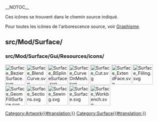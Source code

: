 __NOTOC__
<languages/>

Ces icônes se trouvent dans le chemin source indiqué. 

Pour toutes les icônes de l'arborescence source, voir [[Artwork/fr|Graphisme]].

== src/Mod/Surface/ ==

=== src/Mod/Surface/Gui/Resources/icons/ ===

[[File:Surface_BezierSurface.svg|64px]]
[[File:Surface_BlendCurve.svg|64px]]
[[File:Surface_BSplineSurface.svg|64px]]
[[File:Surface_CurveOnMesh.svg|64px]]
[[File:Surface_Cut.svg|64px]]
[[File:Surface_ExtendFace.svg|64px]]
[[File:Surface_Filling.svg|64px]]
[[File:Surface_GeomFillSurface.svg|64px]]
[[File:Surface_Sections.svg|64px]]
[[File:Surface_Sewing.svg|64px]]
[[File:Surface_Surface.svg|64px]]
[[File:Surface_Workbench.svg|64px]]


[[Category:Artwork{{#translation:}}]]
<noinclude>[[Category:Surface{{#translation:}}]]</noinclude> <!-- we don't want this transcluded -->